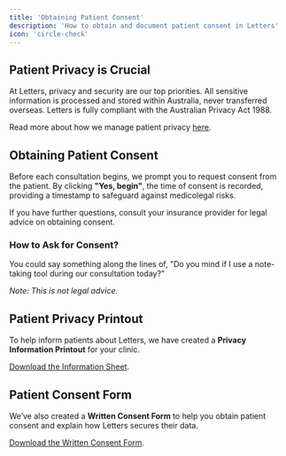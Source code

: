 ```yaml
---
title: 'Obtaining Patient Consent'  
description: 'How to obtain and document patient consent in Letters'  
icon: 'circle-check'  
---
```


## Patient Privacy is Crucial

At Letters, privacy and security are our top priorities. All sensitive information is processed and stored within Australia, never transferred overseas. Letters is fully compliant with the Australian Privacy Act 1988.

Read more about how we manage patient privacy [here](/privacy/overview.mdx).

## Obtaining Patient Consent

Before each consultation begins, we prompt you to request consent from the patient. By clicking **"Yes, begin"**, the time of consent is recorded, providing a timestamp to safeguard against medicolegal risks.

If you have further questions, consult your insurance provider for legal advice on obtaining consent.

### How to Ask for Consent?

You could say something along the lines of, "Do you mind if I use a note-taking tool during our consultation today?"

*Note: This is not legal advice.*

## Patient Privacy Printout

To help inform patients about Letters, we have created a **Privacy Information Printout** for your clinic.

[Download the Information Sheet](#).

## Patient Consent Form

We’ve also created a **Written Consent Form** to help you obtain patient consent and explain how Letters secures their data.

[Download the Written Consent Form](#).